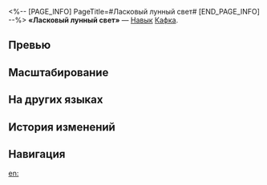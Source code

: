 <%-- [PAGE_INFO]
PageTitle=#Ласковый лунный свет#
[END_PAGE_INFO] --%>
{{Навык Инфобокс
|Название         = Ласковый лунный свет
|Изображение      = Навык Ласковый лунный свет.png
|Персонаж         = Кафка
|Тип              = Навык
|Тэг              = Взрывная атака
|УронСтойк        = 20 (основная цель)<br />10
|ЭнергияГен       = 30
|Энергия          = 
|Длительность     = 
|Описание         = Наносит выбранному противнику электрический урон, равный {{Цвет|Выделенный|80%—176%}} от силы атаки Кафки, и электрический урон соседним целям, равный {{Цвет|Выделенный|30%—66%}} от силы атаки Кафки.<br />Если выбранный противник уже имеет эффекты с периодическим уроном, то все имеющиеся у него эффекты с периодическим уроном немедленно наносят ему урон, равный {{Цвет|Выделенный|60%—78%}} от изначального урона.
|Свойство1        = 
|Масштабирование1 = 
}}
'''«Ласковый лунный свет»''' — [[Навык]] [[Кафка]].

==Превью==
{{Превью
|Файл = Ласковый лунный свет Превью
}}

==Масштабирование==
{{Масштабирование навыка
|80%;88%;96%;104%;112%;120%;130%;140%;150%;160%;168%;176%;184%;192%;200%
|60%;61.5%;63%;64.5%;66%;67.5%;69.38%;71.25%;73.13%;75%;76.5%;78%;79.5%;81%;82.5%
|30%;33%;36%;39%;42%;45%;48.75%;52.5%;56.25%;60%;63%;66%;69%;72%;75%
}}

==На других языках==
{{На других языках
|en   = Caressing Moonlight
|zhs  = 月光摩挲连绵
|zht  = 月光摩挲連綿
|ja   = {{Rubi|月|つき}}{{Rubi|明|あ}}かりが{{Rubi|撫|な}}でる{{Rubi|連綿|れんめん}}
|ko   = 달빛의 어루만짐
|es   = Luna acariciadora
|fr   = Caresse du clair de lune
|ru   = Ласковый лунный свет
|th   = Caressing Moonlight
|vi   = Ánh Trăng Ve Vuốt
|de   = Streichelndes Mondlicht
|id   = Caressing Moonlight
|pt   = Luar Carinhoso
}}

==История изменений==
{{История изменений|3.5}}

==Навигация==
{{Навык Навбокс|Кафка}}

[[en:]]